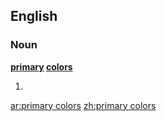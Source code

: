 ==English==

===Noun===
'''[[primary]] [[color]]s'''

# {{plural of|[[primary color]]}}

[[ar:primary colors]]
[[zh:primary colors]]